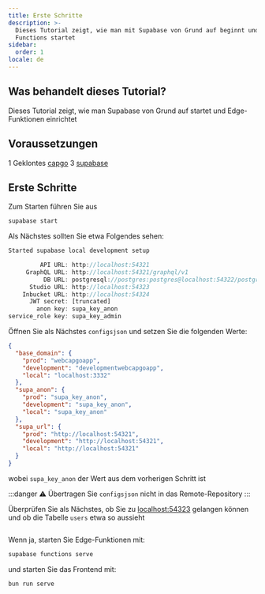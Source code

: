 ```yaml
---
title: Erste Schritte
description: >-
  Dieses Tutorial zeigt, wie man mit Supabase von Grund auf beginnt und mit Edge
  Functions startet
sidebar:
  order: 1
locale: de
---
```


## Was behandelt dieses Tutorial?

Dieses Tutorial zeigt, wie man Supabase von Grund auf startet und Edge-Funktionen einrichtet

## Voraussetzungen
1 Geklontes [capgo](https://githubcom/Cap-go/capgo)
3 [supabase](https://supabasecom/)

## Erste Schritte

Zum Starten führen Sie aus
```bash
supabase start
```

Als Nächstes sollten Sie etwa Folgendes sehen:
```js
Started supabase local development setup

         API URL: http://localhost:54321
     GraphQL URL: http://localhost:54321/graphql/v1
          DB URL: postgresql://postgres:postgres@localhost:54322/postgres
      Studio URL: http://localhost:54323
    Inbucket URL: http://localhost:54324
      JWT secret: [truncated]
        anon key: supa_key_anon
service_role key: supa_key_admin
```

Öffnen Sie als Nächstes `configsjson` und setzen Sie die folgenden Werte:
```json
{
  "base_domain": {
    "prod": "webcapgoapp",
    "development": "developmentwebcapgoapp",
    "local": "localhost:3332"
  },
  "supa_anon": {
    "prod": "supa_key_anon",
    "development": "supa_key_anon",
    "local": "supa_key_anon"
  },
  "supa_url": {
    "prod": "http://localhost:54321",
    "development": "http://localhost:54321",
    "local": "http://localhost:54321"
  }
}
```

wobei `supa_key_anon` der Wert aus dem vorherigen Schritt ist

:::danger
⚠️ Übertragen Sie `configsjson` nicht in das Remote-Repository
:::

Überprüfen Sie als Nächstes, ob Sie zu [localhost:54323](http://localhost:54323/projects) gelangen können und ob die Tabelle `users` etwa so aussieht

<figure><img src="/supabasewebp" alt="" /><figcaption></figcaption></figure>

Wenn ja, starten Sie Edge-Funktionen mit:

```bash
supabase functions serve
```

und starten Sie das Frontend mit:
```bash
bun run serve
```